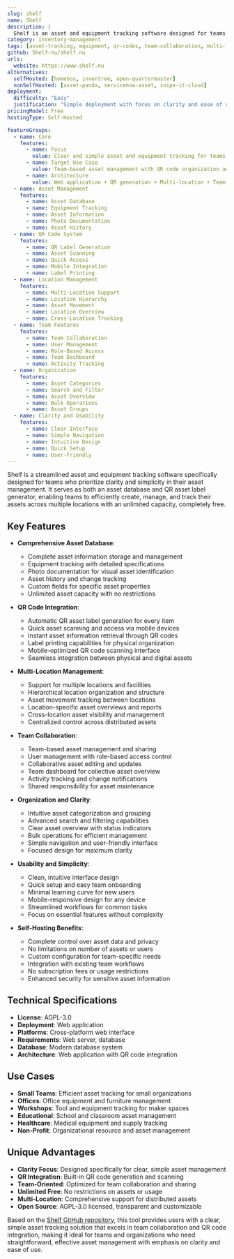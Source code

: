 ```yaml
---
slug: shelf
name: Shelf
description: |
  Shelf is an asset and equipment tracking software designed for teams who value clarity and simplicity. It functions as an asset database and QR asset label generator, allowing teams to create, manage, and overview their assets across multiple locations with unlimited assets, free forever.
category: inventory-management
tags: [asset-tracking, equipment, qr-codes, team-collaboration, multi-location, clarity]
github: Shelf-nu/shelf.nu
urls:
  website: https://www.shelf.nu
alternatives:
  selfHosted: [homebox, inventree, open-quartermaster]
  nonSelfHosted: [asset-panda, servicenow-asset, snipe-it-cloud]
deployment:
  difficulty: "Easy"
  justification: "Simple deployment with focus on clarity and ease of use. Designed for quick setup and team adoption."
pricingModel: Free
hostingType: Self-Hosted

featureGroups:
  - name: Core
    features:
      - name: Focus
        value: Clear and simple asset and equipment tracking for teams
      - name: Target Use Case
        value: Team-based asset management with QR code organization across locations
      - name: Architecture
        value: Web application + QR generation + Multi-location + Team collaboration
  - name: Asset Management
    features:
      - name: Asset Database
      - name: Equipment Tracking
      - name: Asset Information
      - name: Photo Documentation
      - name: Asset History
  - name: QR Code System
    features:
      - name: QR Label Generation
      - name: Asset Scanning
      - name: Quick Access
      - name: Mobile Integration
      - name: Label Printing
  - name: Location Management
    features:
      - name: Multi-Location Support
      - name: Location Hierarchy
      - name: Asset Movement
      - name: Location Overview
      - name: Cross-Location Tracking
  - name: Team Features
    features:
      - name: Team Collaboration
      - name: User Management
      - name: Role-Based Access
      - name: Team Dashboard
      - name: Activity Tracking
  - name: Organization
    features:
      - name: Asset Categories
      - name: Search and Filter
      - name: Asset Overview
      - name: Bulk Operations
      - name: Asset Groups
  - name: Clarity and Usability
    features:
      - name: Clear Interface
      - name: Simple Navigation
      - name: Intuitive Design
      - name: Quick Setup
      - name: User-Friendly
---
```


Shelf is a streamlined asset and equipment tracking software specifically designed for teams who prioritize clarity and simplicity in their asset management. It serves as both an asset database and QR asset label generator, enabling teams to efficiently create, manage, and track their assets across multiple locations with an unlimited capacity, completely free.

## Key Features

- **Comprehensive Asset Database**:

  - Complete asset information storage and management
  - Equipment tracking with detailed specifications
  - Photo documentation for visual asset identification
  - Asset history and change tracking
  - Custom fields for specific asset properties
  - Unlimited asset capacity with no restrictions

- **QR Code Integration**:

  - Automatic QR asset label generation for every item
  - Quick asset scanning and access via mobile devices
  - Instant asset information retrieval through QR codes
  - Label printing capabilities for physical organization
  - Mobile-optimized QR code scanning interface
  - Seamless integration between physical and digital assets

- **Multi-Location Management**:

  - Support for multiple locations and facilities
  - Hierarchical location organization and structure
  - Asset movement tracking between locations
  - Location-specific asset overviews and reports
  - Cross-location asset visibility and management
  - Centralized control across distributed assets

- **Team Collaboration**:

  - Team-based asset management and sharing
  - User management with role-based access control
  - Collaborative asset editing and updates
  - Team dashboard for collective asset overview
  - Activity tracking and change notifications
  - Shared responsibility for asset maintenance

- **Organization and Clarity**:

  - Intuitive asset categorization and grouping
  - Advanced search and filtering capabilities
  - Clear asset overview with status indicators
  - Bulk operations for efficient management
  - Simple navigation and user-friendly interface
  - Focused design for maximum clarity

- **Usability and Simplicity**:

  - Clean, intuitive interface design
  - Quick setup and easy team onboarding
  - Minimal learning curve for new users
  - Mobile-responsive design for any device
  - Streamlined workflows for common tasks
  - Focus on essential features without complexity

- **Self-Hosting Benefits**:
  - Complete control over asset data and privacy
  - No limitations on number of assets or users
  - Custom configuration for team-specific needs
  - Integration with existing team workflows
  - No subscription fees or usage restrictions
  - Enhanced security for sensitive asset information

## Technical Specifications

- **License**: AGPL-3.0
- **Deployment**: Web application
- **Platforms**: Cross-platform web interface
- **Requirements**: Web server, database
- **Database**: Modern database system
- **Architecture**: Web application with QR code integration

## Use Cases

- **Small Teams**: Efficient asset tracking for small organizations
- **Offices**: Office equipment and furniture management
- **Workshops**: Tool and equipment tracking for maker spaces
- **Educational**: School and classroom asset management
- **Healthcare**: Medical equipment and supply tracking
- **Non-Profit**: Organizational resource and asset management

## Unique Advantages

- **Clarity Focus**: Designed specifically for clear, simple asset management
- **QR Integration**: Built-in QR code generation and scanning
- **Team-Oriented**: Optimized for team collaboration and sharing
- **Unlimited Free**: No restrictions on assets or usage
- **Multi-Location**: Comprehensive support for distributed assets
- **Open Source**: AGPL-3.0 licensed, transparent and customizable

Based on the [Shelf GitHub repository](https://github.com/Shelf-nu/shelf.nu), this tool provides users with a clear, simple asset tracking solution that excels in team collaboration and QR code integration, making it ideal for teams and organizations who need straightforward, effective asset management with emphasis on clarity and ease of use.
